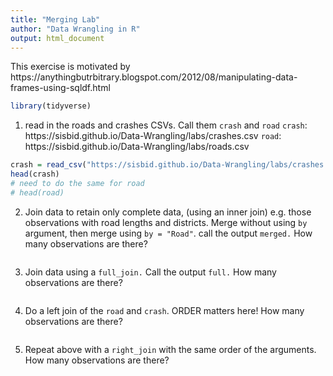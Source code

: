 ```yaml
---
title: "Merging Lab"
author: "Data Wrangling in R"
output: html_document
---
```


This exercise is motivated by https://anythingbutrbitrary.blogspot.com/2012/08/manipulating-data-frames-using-sqldf.html

```r
library(tidyverse)
```

1. read in the roads and crashes CSVs.  Call them `crash` and `road`
`crash`: https://sisbid.github.io/Data-Wrangling/labs/crashes.csv
`road`: https://sisbid.github.io/Data-Wrangling/labs/roads.csv

```r
crash = read_csv("https://sisbid.github.io/Data-Wrangling/labs/crashes.csv")
head(crash)
# need to do the same for road
# head(road)
```


2. Join data to retain only complete data, (using an inner join) e.g. those observations with road lengths and districts.  Merge without using `by` argument, then merge using `by = "Road"`. call the output `merged.`  How many observations are there?

```r

```

3. Join data using a `full_join.`  Call the output `full.`   How many observations are there?

```r

```

4. Do a left join of the `road` and `crash`.  ORDER matters here!  How many observations are there?

```r

```

5. Repeat above with a `right_join` with the same order of the arguments. How many observations are there?

```r

```
